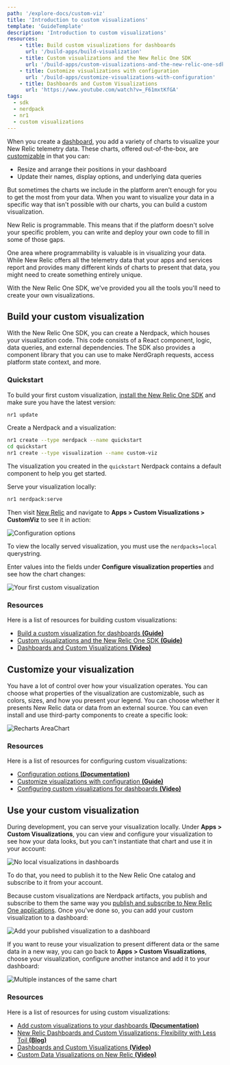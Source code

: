 ```yaml
---
path: '/explore-docs/custom-viz'
title: 'Introduction to custom visualizations'
template: 'GuideTemplate'
description: 'Introduction to custom visualizations'
resources:
    - title: Build custom visualizations for dashboards
      url: '/build-apps/build-visualization'
    - title: Custom visualizations and the New Relic One SDK
      url: '/build-apps/custom-visualizations-and-the-new-relic-one-sdk'
    - title: Customize visualizations with configuration
      url: '/build-apps/customize-visualizations-with-configuration'
    - title: Dashboards and Custom Visualizations
      url: 'https://www.youtube.com/watch?v=_F61mxtKfGA'
tags:
  - sdk
  - nerdpack
  - nr1
  - custom visualizations
---
```


<Intro>

When you create a [dashboard](https://docs.newrelic.com/docs/query-your-data/explore-query-data/dashboards/introduction-dashboards/), you add a variety of charts to visualize your New Relic telemetry data. These charts, offered out-of-the-box, are [customizable](https://docs.newrelic.com/docs/query-your-data/explore-query-data/dashboards/manage-your-dashboard/) in that you can:

- Resize and arrange their positions in your dashboard
- Update their names, display options, and underlying data queries

But sometimes the charts we include in the platform aren't enough for you to get the most from your data. When you want to visualize your data in a specific way that isn't possible with our charts, you can build a custom visualization.

</Intro>

New Relic is programmable. This means that if the platform doesn't solve your specific problem, you can write and deploy your own code to fill in some of those gaps.

One area where programmability is valuable is in visualizing your data. While New Relic offers all the telemetry data that your apps and services report and provides many different kinds of charts to present that data, you might need to create something entirely unique.

With the New Relic One SDK, we've provided you all the tools you'll need to create your own visualizations.

## Build your custom visualization

With the New Relic One SDK, you can create a Nerdpack, which houses your visualization code. This code consists of a React component, logic, data queries, and external dependencies. The SDK also provides a component library that you can use to make NerdGraph requests, access platform state context, and more.

### Quickstart

To build your first custom visualization, [install the New Relic One SDK](../../automate-workflows/get-started-new-relic-cli) and make sure you have the latest version:

```sh
nr1 update
```

Create a Nerdpack and a visualization:

```sh
nr1 create --type nerdpack --name quickstart
cd quickstart
nr1 create --type visualization --name custom-viz
```

The visualization you created in the `quickstart` Nerdpack contains a default component to help you get started.

Serve your visualization locally:

```sh
nr1 nerdpack:serve
```

Then visit [New Relic](https://one.newrelic.com?nerdpacks=local) and navigate to **Apps > Custom Visualizations > CustomViz** to see it in action:

![Configuration options](../../images/custom-viz/viz-config.png)

<Callout variant="important">

To view the locally served visualization, you must use the `nerdpacks=local` querystring.

</Callout>

Enter values into the fields under **Configure visualization properties** and see how the chart changes:

![Your first custom visualization](../../images/custom-viz/first-viz.png)

### Resources

Here is a list of resources for building custom visualizations:

- [Build a custom visualization for dashboards **(Guide)**](../../build-apps//build-visualization)
- [Custom visualizations and the New Relic One SDK **(Guide)**](../../build-apps/custom-visualizations-and-the-new-relic-one-sdk)
- [Dashboards and Custom Visualizations **(Video)**](https://www.youtube.com/watch?v=_F61mxtKfGA)

## Customize your visualization

You have a lot of control over how your visualization operates. You can choose what properties of the visualization are customizable, such as colors, sizes, and how you present your legend. You can choose whether it presents New Relic data or data from an external source. You can even install and use third-party components to create a specific look:

![Recharts AreaChart](../../images/custom-viz/charts.png)

### Resources

Here is a list of resources for configuring custom visualizations:

- [Configuration options **(Documentation)**](configuration-options)
- [Customize visualizations with configuration **(Guide)**](../../build-apps/customize-visualizations-with-configuration)
- [Configuring custom visualizations for dashboards **(Video)**](https://www.youtube.com/watch?v=sFpG_iG7Xa8)

## Use your custom visualization

During development, you can serve your visualization locally. Under **Apps > Custom Visualizations**, you can view and configure your visualization to see how your data looks, but you can't instantiate that chart and use it in your account:

![No local visualizations in dashboards](../../images/custom-viz/local-viz.png)

To do that, you need to publish it to the New Relic One catalog and subscribe to it from your account.

Because custom visualizations are Nerdpack artifacts, you publish and subscribe to them the same way you [publish and subscribe to New Relic One applications](../../build-apps/publish-deploy). Once you've done so, you can add your custom visualization to a dashboard:

![Add your published visualization to a dashboard](../../images/custom-viz/published-viz.png)

If you want to reuse your visualization to present different data or the same data in a new way, you can go back to **Apps > Custom Visualizations**, choose your visualization, configure another instance and add it to your dashboard:

![Multiple instances of the same chart](../../images/custom-viz/chart-instances.png)

### Resources

Here is a list of resources for using custom visualizations:

- [Add custom visualizations to your dashboards **(Documentation)**](https://docs.newrelic.com/docs/query-your-data/explore-query-data/dashboards/add-custom-visualizations-your-dashboards/)
- [New Relic Dashboards and Custom Visualizations: Flexibility with Less Toil **(Blog)**](https://blog.newrelic.com/product-news/dashboards-and-custom-visualizations/)
- [Dashboards and Custom Visualizations **(Video)**](https://www.youtube.com/watch?v=_F61mxtKfGA)
- [Custom Data Visualizations on New Relic **(Video)**](https://www.youtube.com/watch?v=HuR0EdHGz24)
